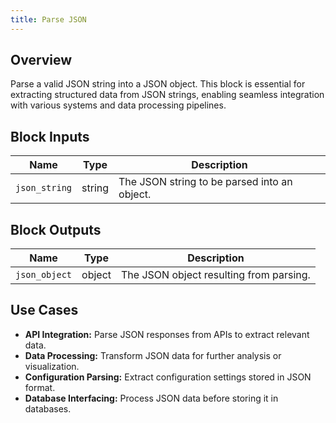 ```yaml
---
title: Parse JSON
---
```


## Overview

Parse a valid JSON string into a JSON object. This block is essential for extracting structured data from JSON strings, enabling seamless integration with various systems and data processing pipelines.

## Block Inputs

| Name          | Type   | Description                                  |
| ------------- | ------ | -------------------------------------------- |
| `json_string` | string | The JSON string to be parsed into an object. |

## Block Outputs

| Name          | Type   | Description                             |
| ------------- | ------ | --------------------------------------- |
| `json_object` | object | The JSON object resulting from parsing. |

## Use Cases

- **API Integration:** Parse JSON responses from APIs to extract relevant data.
- **Data Processing:** Transform JSON data for further analysis or visualization.
- **Configuration Parsing:** Extract configuration settings stored in JSON format.
- **Database Interfacing:** Process JSON data before storing it in databases.

